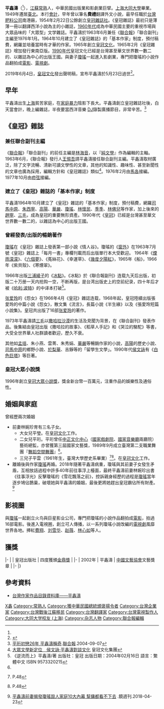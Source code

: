 
{{Infobox_Person
| name =  平鑫濤
|image=
|box_width=
|occupation= [[中華民國|中華民國]]企業家、翻譯家
| period = 
|birth_name= 
| other_names = 費禮（筆名）
| Sex = 男
|birth_date= {{birth date|1927|7|24}}
|birth_place= {{ROC-1912}}[[江蘇省_(中華民國)|江蘇省]][[常熟縣|常熟縣]]
|death_date= {{death date and age|2019|5|23|1927|7|24}}
|death_place={{TWN}}
| nationality = {{ROC}}
| religion = 
| spouse =[[林婉珍|林婉珍]]<br> [[瓊瑤|瓊瑤]]
| children =2女1子
| relatives =
| educate =
*[[上海大同大學|上海大同大學]]畢業
| past =
*《聯合報》副刊主編
*[[皇冠文化|皇冠文化]]創辦人
*[[可人傳播|可人傳播]]製作人
*
| work =
出版
*《情人谷》
*《窗外》
*《煙雨濛濛》
*《六個夢》
*《菟絲花》
*《幸運草》
*《幾度夕陽紅》
*《船》
*《紫貝殼》
*《寒煙翠》
*《怨女》
*《流言》
*《半生緣》
*《張愛玲短篇小說集》
*《哈利·波特》
*《撒哈拉的故事》
*《稻草人手記》
*《哭泣的駱駝》
*《白色巨塔》
| award =
*[[中國文藝協會|中國文藝協會]][[中國文藝獎章|中國文藝獎章]]
}}

'''平鑫濤'''（{{bd|1927年|7月24日|2019年|5月23日|P}}<ref name="TVBS"/>），[[江蘇省_(中華民國)|江蘇]][[常熟|常熟]]人，中華民國出版業和影劇業巨擘。[[上海市_(中華民國)|上海]][[大同大學_(上海)|大同大學]]畢業。1949年遷居[[臺北市_(省轄市)|臺北]]。本行[[會計|會計]]，早年曾以筆名'''費禮'''翻譯外文小說，最早任職於[[台灣肥料公司|台灣肥料公司]]南港廠，1954年2月22日公餘創立[[皇冠雜誌社|皇冠雜誌社]]。《皇冠雜誌》最初只是薄薄一冊以翻譯西洋小說為主的小雜誌，[[1960年代|1960年代]]成為中華民國主要的重視市場與大眾品味的「大眾型」文学雜誌。平鑫濤於1963年6月兼任《[[聯合報|聯合報]]》「聯合副刊」主編至1976年1月。1964年10月建立了《皇冠雜誌》的「基本作家」制度，預付稿費，網羅並培養當時有才華的作家。1965年創立[[皇冠文化|皇冠文化]]。1965年2月《皇冠雜誌》增加發行東南亞版。[[1990年代|1990年代]]皇冠文化已經是台灣甚至華文世界數一數二的、以雜誌為中心的出版王國。與妻子[[瓊瑤|瓊瑤]]一起進入影劇業，專門把瓊瑤的小說作品翻拍成[[電影|電影]]、[[電視劇|電視劇]]。

2019年6月4日，[[皇冠文化|皇冠文化]]發出聲明稿，宣布平鑫濤於5月23日過世<ref name="TVBS">{{cite news|url=https://news.tvbs.com.tw/entertainment/1144093|title=快訊／皇冠集團創辦人平鑫濤病逝　享壽92歲|agency=TVBS|date=2019-06-04|accessdate=2019-06-04|archive-date=2019-06-04|archive-url=https://web.archive.org/web/20190604100211/https://news.tvbs.com.tw/entertainment/1144093|dead-url=no}}</ref>。

== 早年 ==
平鑫濤出生[[上海市_(中華民國)|上海]]貧苦家庭，在[[家庭暴力|家庭暴力]]陰影下長大。平鑫濤創立皇冠雜誌社後，白天當會計，晚上編雜誌，半夜要當西洋音樂 [[DJ|DJ]]錄製廣播節目，非常辛苦。<ref name="平珩">[http://mag.udn.com/mag/people/storypage.jsp?f_ART_ID=2238 平珩初戀26年 平鑫濤稱奇].[[聯合報|聯合報]].2004-09-07{{dead link}}</ref>

==《皇冠》雜誌==
=== 兼任聯合副刊主編 ===
《[[聯合報|聯合報]]》「聯合副刊」的前任主編是[[林海音|林海音]]，以『[[純文學|純文學]]』作為編輯的主軸。1963年6月，《聯合報》發行人[[王惕吾|王惕吾]]請平鑫濤接任聯合副刊主編。平鑫濤取材廣泛，除了文字流暢、清新可讀文學性的文章，其他的知識性、趣味性、甚至新聞性的文章也廣為採用，編輯方針和《皇冠雜誌》類似<ref>[http://author.crown.com.tw/wenyong/aut_2_011.htm 大眾文學新定位　侯文詠·平鑫濤對談文化] {{Wayback|url=http://author.crown.com.tw/wenyong/aut_2_011.htm |date=20120731052515 }}皇冠文化集團</ref>。1976年2月由[[馬各|馬各]]接編。1977年10月由[[瘂弦|瘂弦]]接編。

=== 建立了《皇冠》雜誌的「基本作家」制度 ===
平鑫濤1964年10月建立了《皇冠》雜誌的「基本作家」制度，預付稿費，網羅[[司馬中原|司馬中原]]、[[朱西寧|朱西寧]]、[[高陽|高陽]]、[[華嚴|華嚴]]、[[瓊瑤|瓊瑤]]、[[林懷民|林懷民]]、[[季季|季季]]、[[林佛兒|林佛兒]]等作家，加上後來的[[趙寧_(台灣)|趙寧]]、[[三毛_(作家)|三毛]]，成為皇冠的重要無形資產。1990年代《[[皇冠文化|皇冠]]》已經是台灣甚至華文世界數一數二的，以雜誌為中心的出版王國。

=== 曾經發表/出版的暢銷著作 ===
[[瓊瑤|瓊瑤]]在《皇冠》雜誌上發表第一部小說《情人谷》。瓊瑤的《[[窗外|窗外]]》在1963年7月號《皇冠》雜誌上「每月一書」專欄刊載而后出版單行本大受歡迎。 1964年《[[煙雨濛濛|煙雨濛濛]]》、《[[六個夢|六個夢]]》、《菟絲花》、《幸運草》、《[[幾度夕陽紅|幾度夕陽紅]]》，1965年《船》，1966年《紫貝殼》、《寒煙翠》。

1966年出版[[三浦綾子|三浦綾子]]的《[[冰點_(小說)|冰點]]》。《冰點》於《聯合報副刊》连载九天后出版，初版二十万册一天内抢购一空，不断再版，是台湾出版史上的空前纪录，四十年后才被《[[哈利·波特|哈利·波特]]》的中译本打破<ref>《逆流而上》平鑫濤/著
出版社：皇冠
出版日期：2004年02月16日
語言：繁體中文 
ISBN 9573320215 
</ref>。

[[张爱玲|张爱玲]]的《怨女》在1966年4月《皇冠》雜誌连载，1968年起，皇冠陸續出版張愛玲的中篇小說《怨女》，散文集《流言》，長篇小說《半生緣》以及《張愛玲短篇小說集》。皇冠共出版了16部[[张爱玲|张爱玲]]的著作。

1973年平鑫濤請[[三毛_(作家)|三毛]]以[[撒哈拉沙漠|撒哈拉沙漠]]的生活及見聞为背景，在《聯合副刊》發表作品。後集結由皇冠出版《撒哈拉的故事》、《稻草人手記》和《哭泣的駱駝》等書，大受全世界華人社群讀者歡迎，歷久不衰。

其他如[[孟瑤_(作家)|孟瑶]]、朱小燕、雲菁、朱秀娟、[[華嚴|華嚴]]等暢銷作家的小說，[[高陽|高陽]]的歷史小說、[[司馬中原|司馬中原]]的鄉野小說、[[於梨華|於梨華]]、吉錚等的「留學生文學」。1990年代[[侯文詠|侯文詠]]有《[[白色巨塔_(台灣小說)|白色巨塔]]》等巨著。

=== 皇冠大眾小說獎 ===
1996年創立[[皇冠大眾小說獎|皇冠大眾小說獎]]，獎金新台幣一百萬元，注重作品的娛樂性及通俗性。

== 婚姻與家庭 ==
曾經歷兩次婚姻
*前妻林婉珍育有三名子女。
**大女兒平瑩。在[[皇冠文化|皇冠文化]]工作。
**二女兒平珩。平珩曾任[[國立中正文化中心|中正文化中心]]（[[國家戲劇院|國家戲劇院]]、[[國家音樂廳|國家音樂廳]]兩廳院）藝術總監，亦曾獲第三屆國家文藝獎，1989年9月成立臺灣第二支職業舞團『[[舞蹈空間舞蹈團|舞蹈空間舞團]]』<ref name="平珩"/>。
**三兒子平雲（1961年生，臺灣大學歷史系畢業）<ref>{{cite news|url=https://www.businesstoday.com.tw/article-content-80417-153094|title=話題人物 - 平鑫濤去年大賺兩億|publisher=今周文化|work=《今周刊》219期|date=2001-03-01|author=黃書儀|accessdate=2017-05-02|archive-date=2017-05-18|archive-url=https://web.archive.org/web/20170518044400/http://www.businesstoday.com.tw/article-content-80417-153094|dead-url=no}} P.48</ref><ref>{{cite news|url=http://www.merit-times.com.tw/NewsPage.aspx?unid=153961|title=《小檔案》皇冠文化集團 平雲|publisher=人間福報|date=2009-11-08|author=郭士榛|accessdate=2017-05-02|archive-date=2019-06-11|archive-url=https://web.archive.org/web/20190611035745/http://www.merit-times.com.tw/NewsPage.aspx?unid=153961|dead-url=no}} P.48</ref>。在[[皇冠文化|皇冠文化]]工作。
*離婚後與作家[[瓊瑤|瓊瑤]]再婚。2018年隨著平鑫濤病重，瓊瑤與其前妻子女發生矛盾，互相放話過程中許多40年前往事浮上檯面，最終平鑫濤前妻林婉珍出書《往事浮光》反擊瓊瑤的《雪花飄落之前》，控訴親身經歷的過程是[[瓊瑤|瓊瑤]]當年逐步鳩佔鵲巢，破壞她與平鑫濤的婚姻，最後更將她趕出皇冠霸佔所有財產。<ref>[https://tw.news.yahoo.com/%E5%B9%B3%E9%91%AB%E6%BF%A4%E5%89%8D%E5%A6%BB%E6%8F%AD%E7%99%BC%E7%93%8A%E7%91%A4%E6%AF%80%E4%BA%BA%E5%AE%B6%E5%BA%AD10%E5%A4%A7%E5%85%A7%E5%B9%95-%E5%B9%AB%E5%82%AD%E9%83%BD%E7%9C%8B%E4%B8%8D%E4%B8%8B%E5%8E%BB-070356191.html 平鑫濤前妻揭發瓊瑤毀人家庭10大內幕 幫傭都看不下去] {{Wayback|url=https://tw.news.yahoo.com/%E5%B9%B3%E9%91%AB%E6%BF%A4%E5%89%8D%E5%A6%BB%E6%8F%AD%E7%99%BC%E7%93%8A%E7%91%A4%E6%AF%80%E4%BA%BA%E5%AE%B6%E5%BA%AD10%E5%A4%A7%E5%85%A7%E5%B9%95-%E5%B9%AB%E5%82%AD%E9%83%BD%E7%9C%8B%E4%B8%8D%E4%B8%8B%E5%8E%BB-070356191.html |date=20180424135234 }}.鏡週刊.2018-04-23</ref>

== 影視圈 ==
與[[瓊瑤|瓊瑤]]一起創立火鸟與巨星影业公司，專門把瓊瑤的小說作品翻拍成[[電影|電影]]，拍過16部電影。後進入電視圈，創立可人傳播，以一系列瓊瑤小說改編的[[電視劇|電視劇]]風靡世界各地。捧紅[[費翔|費翔]]、[[刘雪华|刘雪华]]、[[赵薇|赵薇]]、[[林心如|林心如]]等人。

== 獲獎 ==
{{awards table}}
|- 
| 
| 皇冠出版社
| 四度獲頒[[金鼎獎|金鼎獎]]
| {{won}}
|-
| 2002年
| 平鑫濤
| [[中國文藝協會|中國文藝協會]]文藝獎章
| {{won}}
|-
|}

== 參考資料 ==
{{reflist}}
* [https://db.nmtl.gov.tw/Site4/s6/writerinfo?id=248 台灣作家作品目錄資料庫——平鑫濤] {{Wayback|url=https://db.nmtl.gov.tw/Site4/s6/writerinfo?id=248 |date=20220101014546 }}

{{Authority control}}
{{DEFAULTSORT:Ping平}}
[[Category:平姓|X鑫]]
[[Category:常熟人|Category:常熟人]]
[[Category:獲中華民國總統頒褒揚令者|Category:獲中華民國總統頒褒揚令者]]
[[Category:台灣企業家|Category:台灣企業家]]
[[Category:台灣戰後江蘇移民|Category:台灣戰後江蘇移民]]
[[Category:台灣翻譯家|Category:台灣翻譯家]]
[[Category:台灣電視製作人|Category:台灣電視製作人]]
[[Category:大同大学校友_(上海)|Category:大同大学校友 (上海)]]
[[Category:杂志人物|Category:杂志人物]]
[[Category:聯合報編輯|Category:聯合報編輯]]